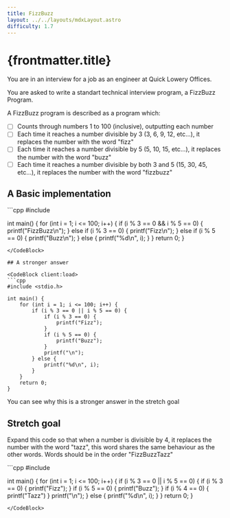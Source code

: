 ```yaml
---
title: FizzBuzz
layout: ../../layouts/mdxLayout.astro
difficulty: 1.7
---
```



# {frontmatter.title}

You are in an interview for a job as an engineer at Quick Lowery Offices.

You are asked to write a standart technical interview program, a FizzBuzz Program.

A FizzBuzz program is described as a program which:
- [ ] Counts through numbers 1 to 100 (inclusive), outputting each number
- [ ] Each time it reaches a number divisible by 3 (3, 6, 9, 12, etc...), it replaces the number with the word "fizz"
- [ ] Each time it reaches a number divisible by 5 (5, 10, 15, etc...), it replaces the number with the word "buzz"
- [ ] Each time it reaches a number divisible by both 3 and 5 (15, 30, 45, etc...), it replaces the number with the word "fizzbuzz"

## A Basic implementation

<CodeBlock client:load>
```cpp
#include <stdio.h>

int main() {
    for (int i = 1; i <= 100; i++) {
        if (i % 3 == 0 && i % 5 == 0) {
            printf("FizzBuzz\n");
        } else if (i % 3 == 0) {
            printf("Fizz\n");
        } else if (i % 5 == 0) {
            printf("Buzz\n");
        } else {
            printf("%d\n", i);
        }
    }
    return 0;
}
```
</CodeBlock>

## A stronger answer

<CodeBlock client:load>
```cpp
#include <stdio.h>

int main() {
    for (int i = 1; i <= 100; i++) {
        if (i % 3 == 0 || i % 5 == 0) {
            if (i % 3 == 0) {
                printf("Fizz");
            }
            if (i % 5 == 0) {
                printf("Buzz");
            }
            printf("\n");
        } else {
            printf("%d\n", i);
        }
    }
    return 0;
}
```
</CodeBlock>

You can see why this is a stronger answer in the stretch goal

## Stretch goal

Expand this code so that when a number is divisible by 4, it replaces the number with the word "tazz", this word shares the same behaviour as the other words. Words should be in the order "FizzBuzzTazz"

<CodeBlock client:load>
```cpp
#include <stdio.h>

int main() {
    for (int i = 1; i <= 100; i++) {
        if (i % 3 == 0 || i % 5 == 0) {
            if (i % 3 == 0) {
                printf("Fizz");
            }
            if (i % 5 == 0) {
                printf("Buzz");
            }
            if (i % 4 == 0) {
                printf("Tazz")
            }
            printf("\n");
        } else {
            printf("%d\n", i);
        }
    }
    return 0;
}
```
</CodeBlock>